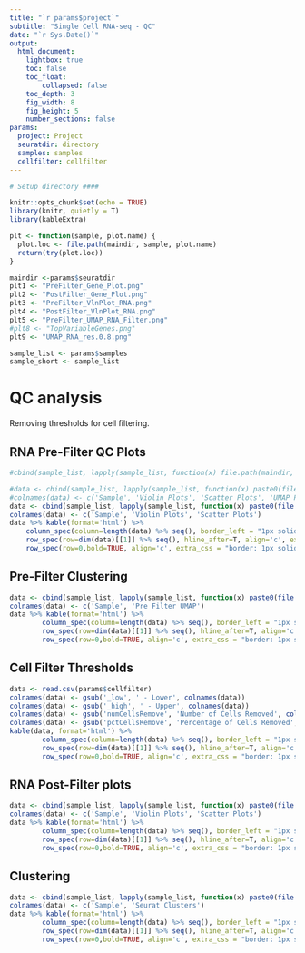 ```yaml
---
title: "`r params$project`"
subtitle: "Single Cell RNA-seq - QC"
date: "`r Sys.Date()`"
output: 
  html_document:
    lightbox: true
    toc: false
    toc_float: 
        collapsed: false
    toc_depth: 3
    fig_width: 8
    fig_height: 5
    number_sections: false
params:
  project: Project
  seuratdir: directory
  samples: samples
  cellfilter: cellfilter
---
```




```r

# Setup directory ####

knitr::opts_chunk$set(echo = TRUE)
library(knitr, quietly = T)
library(kableExtra)

plt <- function(sample, plot.name) {
  plot.loc <- file.path(maindir, sample, plot.name)
  return(try(plot.loc))
}

maindir <-params$seuratdir
plt1 <- "PreFilter_Gene_Plot.png"
plt2 <- "PostFilter_Gene_Plot.png"
plt3 <- "PreFilter_VlnPlot_RNA.png"
plt4 <- "PostFilter_VlnPlot_RNA.png"
plt5 <- "PreFilter_UMAP_RNA_Filter.png"
#plt8 <- "TopVariableGenes.png"
plt9 <- "UMAP_RNA_res.0.8.png"

sample_list <- params$samples
sample_short <- sample_list

```

# QC analysis  {.tabset .tabset-fade}

Removing thresholds for cell filtering.

## RNA Pre-Filter QC Plots

```r
#cbind(sample_list, lapply(sample_list, function(x) file.path(maindir, x, plt3) %>% pander::pandoc.image.return()), lapply(sample_list, function(x) file.path(maindir, x, plt1) %>% pander::pandoc.image.return())) %>% as.data.frame %>% pander

#data <- cbind(sample_list, lapply(sample_list, function(x) paste0(file.path(maindir, x, plt3) %>% pander::pandoc.image.return(), '{height=260px, width=260px}')), lapply(sample_list, function(x) paste0(file.path(maindir, x, plt1) %>% pander::pandoc.image.return(), '{height=260px, width=520px}')), lapply(sample_list, function(x) paste0(file.path(maindir, x, plt5) %>% pander::pandoc.image.return(), '{height=260px, width=260px}'))) %>% as.data.frame()
#colnames(data) <- c('Sample', 'Violin Plots', 'Scatter Plots', 'UMAP Plots')
data <- cbind(sample_list, lapply(sample_list, function(x) paste0(file.path(maindir, x, plt3) %>% pander::pandoc.image.return(), '{height=260px, width=260px}')), lapply(sample_list, function(x) paste0(file.path(maindir, x, plt1) %>% pander::pandoc.image.return(), '{height=260px, width=520px}'))) %>% as.data.frame()
colnames(data) <- c('Sample', 'Violin Plots', 'Scatter Plots')
data %>% kable(format='html') %>% 
	column_spec(column=length(data) %>% seq(), border_left = "1px solid gray", border_right = "1px solid gray") %>% 
	row_spec(row=dim(data)[[1]] %>% seq(), hline_after=T, align='c', extra_css = "border-bottom: 1px solid gray") %>%
	row_spec(row=0,bold=TRUE, align='c', extra_css = "border: 1px solid gray")
```
## Pre-Filter Clustering

```r
data <- cbind(sample_list, lapply(sample_list, function(x) paste0(file.path(maindir, x, plt5) %>% pander::pandoc.image.return(), '{height=512px, width=576px}'))) %>% as.data.frame()
colnames(data) <- c('Sample', 'Pre Filter UMAP')
data %>% kable(format='html') %>%
        column_spec(column=length(data) %>% seq(), border_left = "1px solid gray", border_right = "1px solid gray") %>%
        row_spec(row=dim(data)[[1]] %>% seq(), hline_after=T, align='c', extra_css = "border-bottom: 1px solid gray") %>%
        row_spec(row=0,bold=TRUE, align='c', extra_css = "border: 1px solid gray")

```

## Cell Filter Thresholds

```r
data <- read.csv(params$cellfilter)
colnames(data) <- gsub('_low', ' - Lower', colnames(data))
colnames(data) <- gsub('_high', ' - Upper', colnames(data))
colnames(data) <- gsub('numCellsRemove', 'Number of Cells Removed', colnames(data))
colnames(data) <- gsub('pctCellsRemove', 'Percentage of Cells Removed', colnames(data))
kable(data, format='html') %>%
        column_spec(column=length(data) %>% seq(), border_left = "1px solid gray", border_right = "1px solid gray") %>%
        row_spec(row=dim(data)[[1]] %>% seq(), hline_after=T, align='c', extra_css = "border-bottom: 1px solid gray") %>%
        row_spec(row=0,bold=TRUE, align='c', extra_css = "border: 1px solid gray")
```

## RNA Post-Filter plots

```r
data <- cbind(sample_list, lapply(sample_list, function(x) paste0(file.path(maindir, x, plt4) %>% pander::pandoc.image.return(), '{height=260px, width=260px}')), lapply(sample_list, function(x) paste0(file.path(maindir, x, plt2) %>% pander::pandoc.image.return(), '{height=260px, width=520px}'))) %>% as.data.frame()
colnames(data) <- c('Sample', 'Violin Plots', 'Scatter Plots')
data %>% kable(format='html') %>%
        column_spec(column=length(data) %>% seq(), border_left = "1px solid gray", border_right = "1px solid gray") %>%
        row_spec(row=dim(data)[[1]] %>% seq(), hline_after=T, align='c', extra_css = "border-bottom: 1px solid gray") %>%
        row_spec(row=0,bold=TRUE, align='c', extra_css = "border: 1px solid gray")

```

## Clustering 

```r
data <- cbind(sample_list, lapply(sample_list, function(x) paste0(file.path(maindir, x, plt9) %>% pander::pandoc.image.return(), '{height=512px, width=576px}'))) %>% as.data.frame()
colnames(data) <- c('Sample', 'Seurat Clusters')
data %>% kable(format='html') %>%
        column_spec(column=length(data) %>% seq(), border_left = "1px solid gray", border_right = "1px solid gray") %>%
        row_spec(row=dim(data)[[1]] %>% seq(), hline_after=T, align='c', extra_css = "border-bottom: 1px solid gray") %>%
        row_spec(row=0,bold=TRUE, align='c', extra_css = "border: 1px solid gray")

```



